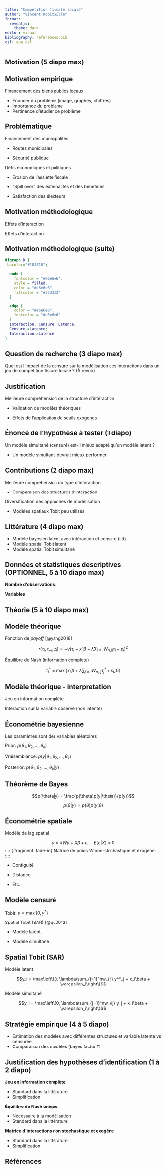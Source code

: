 ```yaml
---
title: "Compétition fiscale locale"
author: "Vincent Robitaille"
format: 
  revealjs:
    theme: dark
editor: visual
bibliography: references.bib
csl: apa.csl
---
```


## Motivation (5 diapo max)

## Motivation empirique

:::: {.fragment .fade-in}
::: {.fragment .semi-fade-out}
Financement des biens publics locaux
:::
::::

-   Énoncer du problème (image, graphes, chiffres)
-   Importance du problème
-   Pertinence d'étudier ce problème

## Problématique

:::: {.fragment .fade-in}
::: {.fragment .semi-fade-out}
Financement des municipalités
:::
::::

:::: {.fragment .fade-in}
::: {.fragment .semi-fade-out}
-   Routes municipales
:::
::::

:::: {.fragment .fade-in}
::: {.fragment .semi-fade-out}
-   Sécurité publique
:::
::::

:::: {.fragment .fade-in}
::: {.fragment .semi-fade-out}
Défis économiques et politiques
:::
::::

:::: {.fragment .fade-in}
::: {.fragment .semi-fade-out}
-   Érosion de l'assiette fiscale
:::
::::

:::: {.fragment .fade-in}
::: {.fragment .semi-fade-out}
-   "Spill over" des externalités et des bénéfices
:::
::::

::: {.fragment .fade-in}
-   Satisfaction des électeurs
:::

## Motivation méthodologique

:::: {.fragment .fade-in}
::: {.fragment .semi-fade-out}
Effets d'interaction
:::
::::

:::: {.fragment .fade-in}
::: {.fragment .semi-fade-out}
Effets d'interaction
:::
::::

## Motivation méthodologique (suite)

```dot
digraph D {
 bgcolor="#181818";

  node [
    fontcolor = "#e6e6e6",
    style = filled,
    color = "#e6e6e6",
    fillcolor = "#333333"
  ]

  edge [
    color = "#e6e6e6",
    fontcolor = "#e6e6e6"
  ]
  Interaction; Censure; Latence;
  Censure->Latence;
  Interaction->Latence;
}
```

## Question de recherche (3 diapo max)

Quel est l'impact de la censure sur la modélisation des interactions dans un jeu de compétition fiscale locale ?  (À revoir)

## Justification

:::: {.fragment .fade-in}
Meilleure compréhension de la structure d'intéraction
::::
:::: {.fragment .fade-in}
- Validation de modèles théoriques
::::
:::: {.fragment .fade-in}
- Effets de l'application de seuils exogènes
::::


## Énoncé de l'hypothèse à tester (1 diapo)

Un modèle simultané (censuré) est-il mieux adapté qu'un modèle latent ?

:::: {.fragment .fade-in}
- Un modèle simultané devrait mieux performer
::::

## Contributions (2 diapo max)

:::: {.fragment .fade-in}
::: {.fragment .semi-fade-out}
Meilleure comprehension du type d'interaction

- Comparaison des structures d'interaction
:::
::::

:::: {.fragment .fade-in}
::: {.fragment .semi-fade-out}
Diversification des approches de modélisation

- Modèles spatiaux Tobit peu utilisés
:::
::::

## Littérature (4 diapo max)

-   Modèle bayésien latent avec intéraction et censure (litt)
-   Modèle spatial Tobit latent
-   Modèle spatial Tobit simultané

## Données et statistiques descriptives (OPTIONNEL, 5 à 10 diapo max)

**Nombre d'observations**:

**Variables**

## Théorie (5 à 10 diapo max)

## Modèle théorique

:::: {.fragment .fade-in}
::: {.fragment .semi-fade-out}
Fonction de *payoff* [@yang2018]

$$r(\tau_i, \tau_{-i}, x_i) = -\gamma(\tau_i - x'_i\beta - \lambda \sum_{j\neq i}W_{n,ij}\tau_j-\varepsilon_i)^2$$
:::
::::

:::: {.fragment .fade-in}
::: {.fragment .semi-fade-out}
Équilibre de Nash (information complète)

$$\tau_i^* = \max\left\{x_i'\beta + \lambda\sum_{j\neq i}W_{n,ij}\tau^*_j + \varepsilon_i, 0\right\}$$
:::
::::

## Modèle théorique - interpretation

Jeu en information complète

Interaction sur la variable observé (non latente)

## Économétrie bayesienne

Les paramètres sont des variables aléatoires

:::: {.fragment .fade-in}
Prior: $p\left(\theta_1, \theta_2, ..., \theta_k\right)$
::::
:::: {.fragment .fade-in}
Vraisemblance: $p\left(y|\theta_1, \theta_2, ..., \theta_k\right)$
::::
:::: {.fragment .fade-in}
Posterior: $p\left(\theta_1, \theta_2, ..., \theta_k|y\right)$
::::

## Théorème de Bayes

$$p(\theta|y) = \frac{p(\theta)p(y|\theta)}{p(y)}$$

:::: {.fragment .fade-in}
$$p(\theta|y) \propto p(\theta)p(y|\theta)$$
::::

## Économétrie spatiale

Modèle de lag spatial

$$y = \lambda W y + X\beta + \varepsilon, \quad E\left[\varepsilon|X\right] = 0$$ 
:::: {.fragment .fade-in}
Matrice de poids $W$ non-stochastique et exogène.
::::

:::: {.fragment .fade-in}
-   Contiguité
::::
:::: {.fragment .fade-in}
-   Distance
::::
:::: {.fragment .fade-in}
-   Etc.
::::

## Modèle censuré

Tobit: $y = \max\{0, y^*\}$

:::: {.fragment .fade-in}
Spatial Tobit (SAR) [@qu2012]
::::

:::: {.fragment .fade-in}
::: {.fragment .semi-fade-out}
-   Modèle latent
:::
::::

:::: {.fragment .fade-in}
::: {.fragment .semi-fade-out}
-   Modèle simultané
:::
::::

## Spatial Tobit (SAR)

:::: {.fragment .fade-in}
::: {.fragment .semi-fade-out}
Modèle latent

$$y_i = \max\left\{0, \lambda\sum_{j=1}^nw_{ij} y^*_j + x_i\beta + \varepsilon_i\right\}$$
:::
::::

:::: {.fragment .fade-in}
::: {.fragment .semi-fade-out}
Modèle simultané

$$y_i = \max\left\{0, \lambda\sum_{j=1}^nw_{ij} y_j + x_i\beta + \varepsilon_i\right\}$$
:::
::::

## Stratégie empirique (4 à 5 diapo)

-   Estimation des modèles avec différentes structures et variable latente vs censurée
-   Comparaison des modèles (bayes factor ?)

## Justification des hypothèses d'identification (1 à 2 diapo)

:::: {.fragment .fade-in}
::: {.fragment .semi-fade-out}
**Jeu en information complète**

-   Standard dans la littérature
-   Simplification
:::
::::

:::: {.fragment .fade-in}
::: {.fragment .semi-fade-out}
**Équilibre de Nash unique**

-   Nécessaire à la modélisation
-   Standard dans la littérature
:::
::::

:::: {.fragment .fade-in}
::: {.fragment .semi-fade-out}
**Matrice d'interactions non stochastique et exogène**

-   Standard dans la littérature
-   Simplification
:::
::::
## Références
